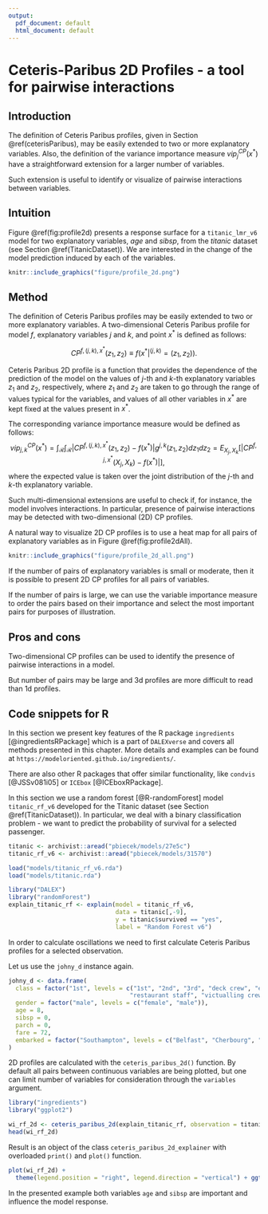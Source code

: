 ```yaml
---
output:
  pdf_document: default
  html_document: default
---
```

#  Ceteris-Paribus 2D Profiles - a tool for pairwise interactions {#ceterisParibus2d}

## Introduction

The definition of Ceteris Paribus profiles, given in Section \@ref(ceterisParibus), may be easily extended to two or more explanatory variables. Also, the definition of the variance importance measure $vip^{CP}_j(x^*)$ have a straightforward extension for a larger number of variables. 

Such extension is useful to identify or visualize of pairwise interactions between variables.

## Intuition

Figure \@ref(fig:profile2d) presents a response surface for a `titanic_lmr_v6` model for two explanatory variables, *age* and *sibsp*, from the *titanic* dataset (see Section \@ref(TitanicDataset)). We are interested in the change of the model prediction induced by each of the variables. 

```r
knitr::include_graphics("figure/profile_2d.png")
```


## Method

The definition of Ceteris Paribus profiles may be easily extended to two or more explanatory variables. 
A two-dimensional Ceteris Paribus profile for model $f$, explanatory variables $j$ and $k$, and point $x^*$ is defined as follows:

$$
CP^{f, (j,k), x^*}(z_1, z_2) \equiv f(x^*|^{(j,k)} = (z_1,z_2)).
$$

Ceteris Paribus 2D profile is a function that provides the dependence of the prediction of the model on the values of $j$-th and $k$-th explanatory variables $z_1$ and $z_2$, respectively, where $z_1$ and $z_2$ are taken to go through the range of values typical for the variables, and values of all other variables in $x^*$ are kept fixed at the values present in $x^*$.

The corresponding variance importance measure would be defined as follows: 
$$
vip^{CP}_{j,k}(x^*) = \int_{\mathcal R}\int_{\mathcal R} |CP^{f,(j,k),x^*}(z_1,z_2) - f(x^*)| g^{j,k}(z_1,z_2)dz_1dz_2=E_{X_j,X_k}[|CP^{f,j,x^*}(X_j,X_k) - f(x^*)|],
$$
where the expected value is taken over the joint distribution of the $j$-th and $k$-th explanatory variable.

Such multi-dimensional extensions are useful to check if, for instance, the model involves interactions. In particular, presence of pairwise interactions may be detected with two-dimensional (2D) CP profiles.

A natural way to visualize 2D CP profiles is to use a heat map for all pairs of explanatory variables as in Figure \@ref(fig:profile2dAll). 

```r
knitr::include_graphics("figure/profile_2d_all.png")
```

If the number of pairs of explanatory variables is small or moderate, then it is possible to present 2D CP profiles for all pairs of variables.  

If the number of pairs is large, we can use the variable importance measure to order the pairs based on their importance and select the most important pairs for purposes of illustration.


## Pros and cons

Two-dimensional CP profiles can be used to identify the presence of pairwise interactions in a model. 

But number of pairs may be large and 3d profiles are more difficult to read than 1d profiles.


## Code snippets for R

In this section we present key features of the R package `ingredients` [@ingredientsRPackage] which is a part of `DALEXverse` and covers all methods presented in this chapter. More details and examples can be found at `https://modeloriented.github.io/ingredients/`.

There are also other R packages that offer similar functionality, like `condvis` [@JSSv081i05] or `ICEbox` [@ICEboxRPackage].

In this section we use a random forest [@R-randomForest] model `titanic_rf_v6` developed for the Titanic dataset (see Section \@ref(TitanicDataset)). In particular, we deal with a binary classification problem - we want to predict the probability of survival for a selected passenger.

```r
titanic <- archivist::aread("pbiecek/models/27e5c")
titanic_rf_v6 <- archivist::aread("pbiecek/models/31570")
```

```r
load("models/titanic_rf_v6.rda")
load("models/titanic.rda")
```

```r
library("DALEX")
library("randomForest")
explain_titanic_rf <- explain(model = titanic_rf_v6, 
                              data = titanic[,-9],
                              y = titanic$survived == "yes", 
                              label = "Random Forest v6")
```

In order to calculate oscillations we need to first calculate Ceteris Paribus profiles for a selected observation. 

Let us use the `johny_d` instance again.

```r
johny_d <- data.frame(
  class = factor("1st", levels = c("1st", "2nd", "3rd", "deck crew", "engineering crew", 
                                  "restaurant staff", "victualling crew")),
  gender = factor("male", levels = c("female", "male")),
  age = 8,
  sibsp = 0,
  parch = 0,
  fare = 72,
  embarked = factor("Southampton", levels = c("Belfast", "Cherbourg", "Queenstown", "Southampton"))
)
```

2D profiles are calculated with the `ceteris_paribus_2d()` function. By default all pairs between continuous variables are being plotted, but one can limit number of variables for consideration through the `variables` argument.

```r
library("ingredients")
library("ggplot2")

wi_rf_2d <- ceteris_paribus_2d(explain_titanic_rf, observation = titanic[31,], variables = c("age", "sibsp", "parch"))
head(wi_rf_2d)
```

Result is an object of the class `ceteris_paribus_2d_explainer` with overloaded `print()` and `plot()` function.

```r
plot(wi_rf_2d) + 
  theme(legend.position = "right", legend.direction = "vertical") + ggtitle("Ceteris Paribus 2D Profiles")

```

In the presented example both variables `age` and `sibsp` are important and influence the model response.


